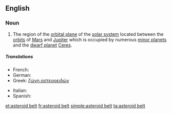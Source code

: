 ==English==
{{wikipedia}}

===Noun===
{{en-noun|sg=[[asteroid]] [[belt]]}}

# {{astronomy}} The region of the [[orbital plane]] of the [[solar system]] located between the [[orbit]]s of [[Mars]] and [[Jupiter]] which is occupied by numerous [[minor planet]]s and the [[dwarf planet]] [[Ceres]].

=====Translations=====
{{trans-top|region of the solar system}}
* French: {{t|fr|ceinture d'astéroïdes|f}}
* German: {{t|de|Asteroidengürtel|m}}
* Greek: [[ζώνη αστεροειδών]] {{n}}
{{trans-mid}}
* Italian: {{t|it|fascia degli asteroidi|f}}
* Spanish: {{t|es|cinturón de asteroides|m}}
{{trans-bottom}}

[[et:asteroid belt]]
[[fr:asteroid belt]]
[[simple:asteroid belt]]
[[ta:asteroid belt]]